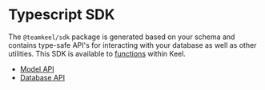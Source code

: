# Typescript SDK

The `@teamkeel/sdk` package is generated based on your schema and contains type-safe API's for interacting with your database as well as other utilities. This SDK is available to [functions](/functions) within Keel.

- [Model API](/sdk/modelApi)
- [Database API](/sdk/databaseApi)
